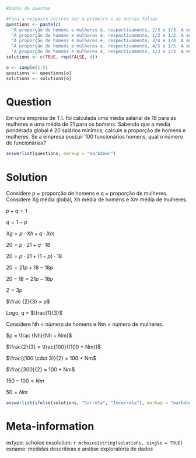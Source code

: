 ```r
#Dados da questao

#Faca a resposta correta ser a primeira e as outras falsas
questions <- paste(c(
  "A proporção de homens e mulheres é, respectivamente, 2/3 e 1/3. A empresa tem 50 funcionárias.", 
  "A proporção de homens e mulheres é, respectivamente, 1/2 e 1/2. A empresa tem 100 funcionárias.", 
  "A proporção de homens e mulheres é, respectivamente, 3/4 e 1/4. A empresa tem 33 funcionárias.", 
  "A proporção de homens e mulheres é, respectivamente, 4/5 e 1/5. A empresa tem 25 funcionárias.", 
  "A proporção de homens e mulheres é, respectivamente, 1/3 e 2/3. A empresa tem 200 funcionárias."))
solutions <- c(TRUE, rep(FALSE, 4))

o <- sample(1:5)
questions <- questions[o]
solutions <- solutions[o]
```

Question
========
Em uma empresa de T.I. foi calculada uma média salarial de 18 para as mulheres e uma média de 21 para os homens. Sabendo que a média ponderada global é 20 salários mínimos, calcule a proporção de homens e mulheres. Se a empresa possuir 100 funcionários homens, qual o número de funcionárias?
  

```r
answerlist(questions, markup = "markdown")
```

Solution
========
Considere p = proporção de homens e q = proporção de mulheres. Considere Xg média global, Xh média de homens e Xm média de mulheres.			
			
$p + q = 1$

$q = 1 - p$

$Xg = p \cdot Xh + q \cdot Xm$			

$20 = p \cdot 21 + q \cdot 18$			

$20 = p \cdot 21 + (1-p) \cdot 18$			

$20 = 21p + 18 - 18p$			

$20 - 18 = 21p - 18p$			

$2 = 3p$			

$\frac {2}{3} = p$			

Logo, q = $\frac{1}{3}$

Considere Nh = número de homens e Nm = número de mulheres.			
			
$p = \frac {Nh}{Nh + Nm}$

$\frac{2}{3} = \frac{100}{(100 + Nm)}$	

$\frac{(100 \cdot 3)}{2} = 100 + Nm$

$\frac{300}{2} = 100 + Nm$	

$150 - 100 = Nm$	

$50 = Nm$			


```r
answerlist(ifelse(solutions, "Correta", "Incorreta"), markup = "markdown")
```

Meta-information
================
extype: schoice
exsolution: `r mchoice2string(solutions, single = TRUE)`
exname: medidas descritivas e análise exploratória de dados